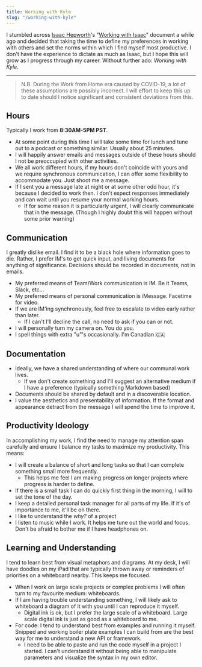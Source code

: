 ```yaml
---
title: Working with Kyle
slug: "/working-with-kyle"
---
```


I stumbled across [Isaac Hepworth](https://twitter.com/isaach)'s "[Working with Isaac](https://github.com/hepwori/wwi)" document a while ago and decided that taking the time to define my preferences in working with others and set the norms within which I find myself most productive. I don't have the experience to dictate as much as Isaac, but I hope this will grow as I progress through my career. Without further ado: _Working with Kyle_.

***

> N.B. During the Work from Home era caused by COVID-19, a lot of these assumptions are possibly incorrect. I will effort to keep this up to date should I notice significant and consistent deviations from this. 

## Hours

Typically I work from **8:30AM-5PM PST**. 

- At some point during this time I will take some time for lunch and tune out to a podcast or something similar. Usually about 25 minutes. 
- I will happily answer emails and messages outside of these hours should I not be preoccupied with other activities. 
- We all work different hours, if my hours don't coincide with yours and we require synchronous communication, I can offer some flexibility to accommodate you. Just shoot me a message.
- If I sent you a message late at night or at some other odd hour, it's because I decided to work then. I don't expect responses immediately and can wait until you resume your normal working hours.
  - If for some reason it is particularly urgent, I will clearly communicate that in the message. (Though I highly doubt this will happen without some prior warning)

## Communication

I greatly dislike email. I find it to be a black hole where information goes to die. Rather, I prefer IM's to get quick input, and living documents for anything of significance. Decisions should be recorded in documents, not in emails.

-  My preferred means of Team/Work communication is IM. Be it Teams, Slack, etc...
-  My preferred means of personal communication is iMessage. Facetime for video. 
-  If we are IM'ing synchronously, feel free to escalate to video early rather than later.
   -  If I can't I'll decline the call, no need to ask if you can or not. 
-  I will personally turn my camera on. You do you. 
-  I spell things with extra "u"'s occasionally. I'm Canadian 🇨🇦


## Documentation

- Ideally, we have a shared understanding of where our communal work lives. 
  - If we don't create something and I'll suggest an alternative medium if I have a preference (typically something Markdown based)
- Documents should be shared by default and in a discoverable location. 
- I value the aesthetics and presentability of information. If the format and appearance detract from the message I will spend the time to improve it.

## Productivity Ideology

In accomplishing my work, I find the need to manage my attention span carefully and ensure I balance my tasks to maximize my productivity. This means:

- I will create a balance of short and long tasks so that I can complete something small more frequently. 
  - This helps me feel I am making progress on longer projects where progress is harder to define.
- If there is a small task I can do quickly first thing in the morning, I will to set the tone of the day. 
- I keep a detailed personal task manager for all parts of my life. If it's of importance to me, it'll be on there.
- I like to understand the _why?_ of a project
- I listen to music while I work. It helps me tune out the world and focus. Don't be afraid to bother me if I have headphones on. 

## Learning and Understanding

I tend to learn best from visual metaphors and diagrams. At my desk, I will have doodles on my iPad that are typically thrown away or reminders of priorities on a whiteboard nearby. This keeps me focused.

- When I work on large scale projects or complex problems I will often turn to my favourite medium: whiteboards. 
- If I am having trouble understanding something, I will likely ask to whiteboard a diagram of it with you until I can reproduce it myself.
  - Digital ink is ok, but I prefer the large scale of a whiteboard. Large scale digital ink is just as good as a whiteboard to me. 
- For code: I tend to understand best from examples and running it myself. Snipped and working boiler plate examples I can build from are the best way for me to understand a new API or framework.
  - I need to be able to paste and run the code myself in a project I started. I can't understand it without being able to manipulate parameters and visualize the syntax in my own editor.